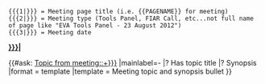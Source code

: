 <noinclude>
<pre>
{{{1|}}} = Meeting page title (i.e. {{PAGENAME}} for meeting)
{{{2|}}} = Meeting type (Tools Panel, FIAR Call, etc...not full name of page like "EVA Tools Panel - 23 August 2012")
{{{3|}}} = Meeting date
</pre>
</noinclude><includeonly><tr class="highlighted-row-light-yellow"><td nowrap="nowrap">'''[[{{{1|}}}|{{{2|}}}]]'''</td><td nowrap="nowrap">{{{3|}}}</td><td>
{{#ask: [[Topic from meeting::+]][[From page::{{{1|}}}]]
|mainlabel=-
|? Has topic title
|? Synopsis
|format = template
|template = Meeting topic and synopsis bullet
}}</td></tr></includeonly>